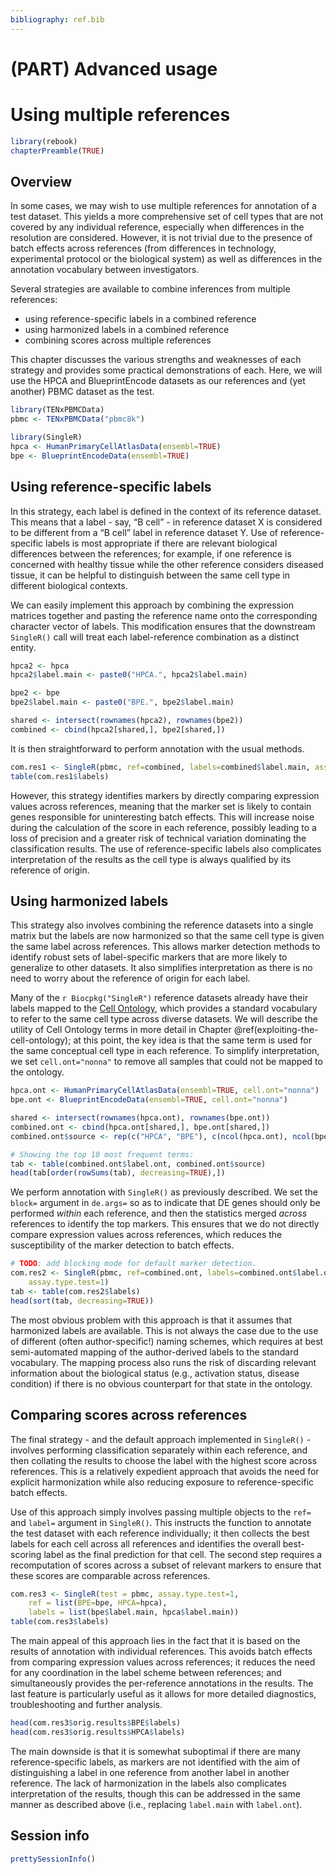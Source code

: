 ```yaml
---
bibliography: ref.bib
---
```


# (PART) Advanced usage {-}

# Using multiple references

```r
library(rebook)
chapterPreamble(TRUE)
```

## Overview

In some cases, we may wish to use multiple references for annotation of a test dataset.
This yields a more comprehensive set of cell types that are not covered by any individual reference, 
especially when differences in the resolution are considered.
However, it is not trivial due to the presence of batch effects across references
(from differences in technology, experimental protocol or the biological system)
as well as differences in the annotation vocabulary between investigators.

Several strategies are available to combine inferences from multiple references:

- using reference-specific labels in a combined reference
- using harmonized labels in a combined reference
- combining scores across multiple references

This chapter discusses the various strengths and weaknesses of each strategy
and provides some practical demonstrations of each.
Here, we will use the HPCA and BlueprintEncode datasets as our references
and (yet another) PBMC dataset as the test.

```r
library(TENxPBMCData)
pbmc <- TENxPBMCData("pbmc8k")

library(SingleR)
hpca <- HumanPrimaryCellAtlasData(ensembl=TRUE)
bpe <- BlueprintEncodeData(ensembl=TRUE)
```

## Using reference-specific labels

In this strategy, each label is defined in the context of its reference dataset.
This means that a label - say, "B cell" - in reference dataset X is 
considered to be different from a "B cell" label in reference dataset Y.
Use of reference-specific labels is most appropriate if there are relevant biological differences between the references;
for example, if one reference is concerned with healthy tissue while the other reference considers diseased tissue,
it can be helpful to distinguish between the same cell type in different biological contexts.

We can easily implement this approach by combining the expression matrices together 
and pasting the reference name onto the corresponding character vector of labels. 
This modification ensures that the downstream `SingleR()` call
will treat each label-reference combination as a distinct entity.

```r
hpca2 <- hpca
hpca2$label.main <- paste0("HPCA.", hpca2$label.main)

bpe2 <- bpe
bpe2$label.main <- paste0("BPE.", bpe2$label.main)

shared <- intersect(rownames(hpca2), rownames(bpe2))
combined <- cbind(hpca2[shared,], bpe2[shared,])
```

It is then straightforward to perform annotation with the usual methods.

```r
com.res1 <- SingleR(pbmc, ref=combined, labels=combined$label.main, assay.type.test=1)
table(com.res1$labels)
```

However, this strategy identifies markers by directly comparing expression values across references,
meaning that the marker set is likely to contain genes responsible for uninteresting batch effects. 
This will increase noise during the calculation of the score in each reference, 
possibly leading to a loss of precision and a greater risk of technical variation dominating the classification results.
The use of reference-specific labels also complicates interpretation of the results
as the cell type is always qualified by its reference of origin.

## Using harmonized labels

This strategy also involves combining the reference datasets into a single matrix 
but the labels are now harmonized so that the same cell type is given the same label across references.
This allows marker detection methods to identify robust sets of label-specific markers 
that are more likely to generalize to other datasets.
It also simplifies interpretation as there is no need to worry about the reference of origin for each label.

Many of the `r Biocpkg("SingleR")` reference datasets already have their labels 
mapped to the [Cell Ontology](https://www.ebi.ac.uk/ols/ontologies/cl),
which provides a standard vocabulary to refer to the same cell type across diverse datasets.
We will describe the utility of Cell Ontology terms in more detail in Chapter \@ref(exploiting-the-cell-ontology);
at this point, the key idea is that the same term is used for the same conceptual cell type in each reference.
To simplify interpretation, we set `cell.ont="nonna"` to remove all samples that could not be mapped to the ontology.

```r
hpca.ont <- HumanPrimaryCellAtlasData(ensembl=TRUE, cell.ont="nonna")
bpe.ont <- BlueprintEncodeData(ensembl=TRUE, cell.ont="nonna")

shared <- intersect(rownames(hpca.ont), rownames(bpe.ont))
combined.ont <- cbind(hpca.ont[shared,], bpe.ont[shared,])
combined.ont$source <- rep(c("HPCA", "BPE"), c(ncol(hpca.ont), ncol(bpe.ont)))

# Showing the top 10 most frequent terms:
tab <- table(combined.ont$label.ont, combined.ont$source)
head(tab[order(rowSums(tab), decreasing=TRUE),])
```

We perform annotation with `SingleR()` as previously described.
We set the `block=` argument in `de.args=` so as to indicate that DE genes should only be performed _within_ each reference,
and then the statistics merged _across_ references to identify the top markers.
This ensures that we do not directly compare expression values across references,
which reduces the susceptibility of the marker detection to batch effects.

```r
# TODO: add blocking mode for default marker detection.
com.res2 <- SingleR(pbmc, ref=combined.ont, labels=combined.ont$label.ont, 
    assay.type.test=1)
tab <- table(com.res2$labels)
head(sort(tab, decreasing=TRUE))
```

The most obvious problem with this approach is that it assumes that harmonized labels are available.
This is not always the case due to the use of different (often author-specific!) naming schemes,
which requires at best semi-automated mapping of the author-derived labels to the standard vocabulary.
The mapping process also runs the risk of discarding relevant information about the biological status
(e.g., activation status, disease condition) if there is no obvious counterpart for that state in the ontology.

## Comparing scores across references

The final strategy - and the default approach implemented in `SingleR()` -
involves performing classification separately within each reference, 
and then collating the results to choose the label with the highest score across references. 
This is a relatively expedient approach that avoids the need for explicit harmonization 
while also reducing exposure to reference-specific batch effects.

Use of this approach simply involves passing multiple objects to the `ref=` and `label=` argument in `SingleR()`.
This instructs the function to annotate the test dataset with each reference individually;
it then collects the best labels for each cell across all references and 
identifies the overall best-scoring label as the final prediction for that cell.
The second step requires a recomputation of scores across a subset of relevant markers
to ensure that these scores are comparable across references.

```r
com.res3 <- SingleR(test = pbmc, assay.type.test=1,
    ref = list(BPE=bpe, HPCA=hpca), 
    labels = list(bpe$label.main, hpca$label.main))
table(com.res3$labels)
```

The main appeal of this approach lies in the fact that it is based on the results of annotation with individual references.
This avoids batch effects from comparing expression values across references;
it reduces the need for any coordination in the label scheme between references;
and simultaneously provides the per-reference annotations in the results.
The last feature is particularly useful as it allows for more detailed diagnostics, troubleshooting and further analysis.

```r
head(com.res3$orig.results$BPE$labels)
head(com.res3$orig.results$HPCA$labels)
```

The main downside is that it is somewhat suboptimal if there are many reference-specific labels, 
as markers are not identified with the aim of distinguishing a label in one reference from another label in another reference.
The lack of harmonization in the labels also complicates interpretation of the results,
though this can be addressed in the same manner as described above (i.e., replacing `label.main` with `label.ont`).

## Session info {-}

```r
prettySessionInfo()
```
